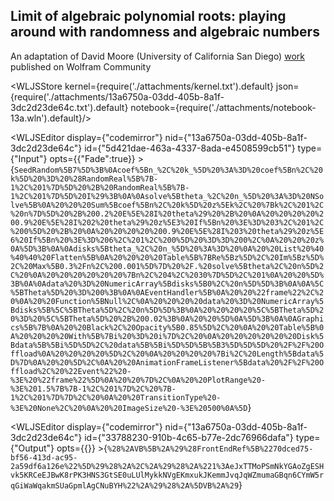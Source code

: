 ## Limit of algebraic polynomial roots: playing around with randomness and algebraic numbers
An adaptation of David Moore (University of California San Diego) [work](https://community.wolfram.com/groups/-/m/t/2048213) published on Wolfram Community




<WLJSStore kernel={require('./attachments/kernel.txt').default} json={require('./attachments/13a6750a-03dd-405b-8a1f-3dc2d23de64c.txt').default} notebook={require('./attachments/notebook-13a.wln').default}/>




<WLJSEditor display={"codemirror"} nid={"13a6750a-03dd-405b-8a1f-3dc2d23de64c"} id={"5d421dae-463a-4337-8ada-e4508599cb51"} type={"Input"} opts={{"Fade":true}} >{`SeedRandom%5B7%5D%3B%0Acoef%5Bn_%2C%20k_%5D%20%3A%3D%20coef%5Bn%2C%20k%5D%20%3D%20%28RandomReal%5B%7B-1%2C%201%7D%5D%20%2B%20RandomReal%5B%7B-1%2C%201%7D%5D%20I%29%3B%0A%0Asolve%5Btheta_%2C%20n_%5D%20%3A%3D%20NSolve%5B%0A%20%20%20Sum%5Bcoef%5Bn%2C%20k%5D%20z%5Ek%2C%20%7Bk%2C%201%2C%20n%7D%5D%20%2B%200.2%20E%5E%28I%20theta%29%20%2B%20%0A%20%20%20%20%200.9%20E%5E%28I%202%20theta%29%20z%5E3%20If%5Bn%20%3E%3D%203%2C%201%2C%200%5D%20%2B%20%0A%20%20%20%20%200.9%20E%5E%28I%203%20theta%29%20z%5E6%20If%5Bn%20%3E%3D%206%2C%201%2C%200%5D%20%3D%3D%200%2C%0A%20%20%20z%0A%5D%3B%0A%0Adisks%5Btheta_%2C%20n_%5D%20%3A%3D%20%0A%20%20List%20%40%40%40%20Flatten%5B%0A%20%20%20%20Table%5B%7BRe%5Bz%5D%2C%20Im%5Bz%5D%2C%20Max%5B0.3%2Fn%2C%200.001%5D%7D%20%2F.%20solve%5Btheta%2C%20n%5D%2C%20%0A%20%20%20%20%20%20%7Bn%2C%204%2C%2030%7D%5D%2C%201%0A%20%20%5D%3B%0A%0Adata%20%3D%20NumericArray%5Bdisks%5B0%2C%20n%5D%5D%3B%0A%0A%5C%5BTheta%5D%20%3D%200%3B%0A%0AEventHandler%5B%0A%20%20%22frame%22%2C%20%0A%20%20Function%5BNull%2C%0A%20%20%20%20data%20%3D%20NumericArray%5Bdisks%5B%5C%5BTheta%5D%2C%20n%5D%5D%3B%0A%20%20%20%20%5C%5BTheta%5D%20%3D%20%5C%5BTheta%5D%20%2B%200.02%3B%0A%20%20%5D%0A%5D%3B%0A%0AGraphics%5B%7B%0A%20%20Black%2C%20Opacity%5B0.85%5D%2C%20%0A%20%20Table%5B%0A%20%20%20%20With%5B%7Bi%20%3D%20i%7D%2C%20%0A%20%20%20%20%20%20Disk%5Bdata%5B%5Bi%5D%5D%2C%20data%5B%5Bi%5D%5D%5B%5B3%5D%5D%5D%20%2F%2F%20Offload%0A%20%20%20%20%5D%2C%20%0A%20%20%20%20%7Bi%2C%20Length%5Bdata%5D%7D%0A%20%20%5D%2C%0A%20%20AnimationFrameListener%5Bdata%20%2F%2F%20Offload%2C%20%22Event%22%20-%3E%20%22frame%22%5D%0A%20%20%7D%2C%0A%20%20PlotRange%20-%3E%201.5%7B%7B-1%2C%201%7D%2C%20%7B-1%2C%201%7D%7D%2C%20%0A%20%20TransitionType%20-%3E%20None%2C%20%0A%20%20ImageSize%20-%3E%20500%0A%5D`}</WLJSEditor>

<WLJSEditor display={"codemirror"} nid={"13a6750a-03dd-405b-8a1f-3dc2d23de64c"} id={"33788230-910b-4c65-b77e-2dc76966dafa"} type={"Output"} opts={{}} >{`%28%2AVB%5B%2A%29%28FrontEndRef%5B%2270dced75-bf56-413d-ac95-2a59df6a126e%22%5D%29%28%2A%2C%2A%29%28%2A%221%3AeJxTTMoPSmNkYGAoZgESHvk5KRCeEJBwK8rPK3HNS3GtSE0uLUlMykkNVgEKmxukJKemmJvqJqWZmumaGBqn6CYmW5rqGiWaWqakmSUaGpmlAgCNuBYH%22%2A%29%28%2A%5DVB%2A%29`}</WLJSEditor>